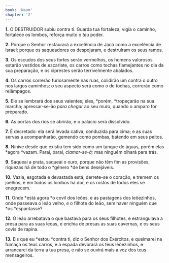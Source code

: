 ```yaml
---
book: 'Naum'
chapter: '2'
---
```


**1.** O DESTRUIDOR subiu contra ti. Guarda tua fortaleza, vigia o caminho, fortalece os lombos, reforça muito o *teu* poder.

**2.** Porque o Senhor restaurará a excelência de Jacó como a excelência de Israel; porque os saqueadores os despojaram, e destruíram os seus ramos.

**3.** Os escudos dos seus fortes serão vermelhos, os homens valorosos estarão vestidos de escarlate, os carros como tochas flamejantes no dia da sua preparação, e os ciprestes serão terrivelmente abalados.

**4.** Os carros correrão furiosamente nas ruas, colidirão um contra o outro nos largos caminhos; o seu aspecto será como o de tochas, correrão como relâmpagos.

**5.** Ele se lembrará dos seus valentes; eles, *porém, *tropeçarão na sua marcha; apressar-se-ão *para chegar* ao seu muro, quando o amparo for preparado.

**6.** As portas dos rios se abrirão, e o palácio será dissolvido.

**7.** É decretado: ela será levada cativa, conduzida para cima; e as suas servas a acompanharão, gemendo como pombas, batendo em seus peitos.

**8.** Nínive desde que existiu tem sido como um tanque de águas, porém elas *agora *vazam. Parai, parai, *clamar-se-á;* mas ninguém olhará para trás.

**9.** Saqueai a prata, saqueai o ouro, porque não têm fim as provisões, riquezas há de todo o *gênero *de bens desejáveis.

**10.** Vazia, esgotada e devastada está; derrete-se o coração, e tremem os joelhos, e em todos os lombos há dor, e os rostos de todos eles se enegrecem.

**11.** Onde *está agora *o covil dos leões, e as pastagens dos leõezinhos, onde passeava o leão velho, *e* o filhote do leão, sem haver ninguém que *os *espantasse?

**12.** O leão arrebatava o que bastava para os seus filhotes, e estrangulava a presa para as suas leoas, e enchia de presas as suas cavernas, e os seus covis de rapina.

**13.** Eis que eu *estou *contra ti, diz o Senhor dos Exércitos, e queimarei na fumaça os teus carros, e a espada devorará os teus leõezinhos, e arrancarei da terra a tua presa, e não se ouvirá mais a voz dos teus mensageiros.
